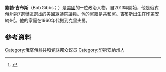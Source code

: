 '''鮑勃·吉布斯'''（Bob Gibbs；{{bd|1954年|6月14日}}）是[[美國|美國]]的一位政治人物。自2013年開始，他是俄亥俄州第7選舉區選出的美國眾議院議員。他的黨籍是[[共和黨_(美國)|共和黨]]。吉布斯出生在印第安納州<ref>{{cite web|url=http://thehill.com/homenews/campaign/126335-new-members-2010-ohio#18|title=New Members 2010|publisher=The Hill|date=|accessdate=2011-03-09|archive-date=2018-11-19|archive-url=https://web.archive.org/web/20181119072326/https://thehill.com/homenews/campaign/126335-new-members-2010-ohio#18|dead-url=no}}</ref>。他的家庭在1960年代搬到克里夫蘭。
== 參考資料 ==
{{reflist}}
{{US-poli-bio-stub}}
{{normdaten}}
{{DEFAULTSORT:gibbs}}
[[Category:俄亥俄州共和党联邦众议员|Category:俄亥俄州共和党联邦众议员]]
[[Category:印第安納州人|Category:印第安納州人]]